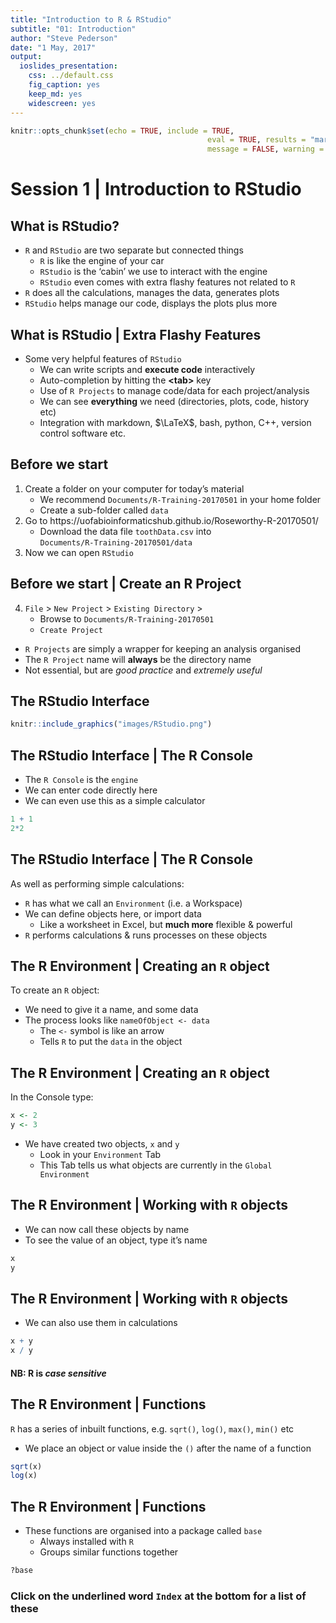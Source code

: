 ```yaml
---
title: "Introduction to R & RStudio"
subtitle: "01: Introduction"
author: "Steve Pederson"
date: "1 May, 2017"
output: 
  ioslides_presentation: 
    css: ../default.css
    fig_caption: yes
    keep_md: yes
    widescreen: yes
---
```


```r
knitr::opts_chunk$set(echo = TRUE, include = TRUE, 
											eval = TRUE, results = "markup",
											message = FALSE, warning = FALSE)
```

# Session 1 | Introduction to RStudio

## What is RStudio?

* `R` and `RStudio` are two separate but connected things
    + `R` is like the engine of your car
    + `RStudio` is the 'cabin' we use to interact with the engine
    + `RStudio` even comes with extra flashy features not related to `R` 
* `R` does all the calculations, manages the data, generates plots
* `RStudio` helps manage our code, displays the plots plus more

## What is RStudio | Extra Flashy Features

* Some very helpful features of `RStudio`
    + We can write scripts and **execute code** interactively
    + Auto-completion by hitting the **\<tab\>** key
    + Use of `R Projects` to manage code/data for each project/analysis
    + We can see **everything** we need (directories, plots, code, history etc)
    + Integration with markdown, $\LaTeX$, bash, python, C++, version control software etc.

## Before we start

1. Create a folder on your computer for today's material
    + We recommend `Documents/R-Training-20170501` in your home folder
    + Create a sub-folder called `data`
2. Go to https://uofabioinformaticshub.github.io/Roseworthy-R-20170501/
    + Download the data file `toothData.csv` into  
    `Documents/R-Training-20170501/data`
3. Now we can open `RStudio`

## Before we start | Create an R Project

4. `File` > `New Project` > `Existing Directory` >
    + Browse to `Documents/R-Training-20170501`
    + `Create Project`

* `R Projects` are simply a wrapper for keeping an analysis organised
* The `R Project` name will **always** be the directory name
* Not essential, but are *good practice* and *extremely useful*

## The RStudio Interface

```r
knitr::include_graphics("images/RStudio.png")
```

## The RStudio Interface | The R Console

* The `R Console` is the `engine`
* We can enter code directly here
* We can even use this as a simple calculator

```r
1 + 1
2*2
```

## The RStudio Interface | The R Console

As well as performing simple calculations:

* `R` has what we call an `Environment` (i.e. a Workspace)
* We can define objects here, or import data
   + Like a worksheet in Excel, but **much more** flexible & powerful
* `R` performs calculations & runs processes on these objects

## The R Environment | Creating an `R` object

To create an `R` object:

* We need to give it a name, and some data
* The process looks like `nameOfObject <- data`
    + The `<-` symbol is like an arrow
    + Tells `R` to put the `data` in the object
    
## The R Environment | Creating an `R` object

In the Console type:

```r
x <- 2
y <- 3
```

* We have created two objects, `x` and `y`
    + Look in your `Environment` Tab
    + This Tab tells us what objects are currently in the `Global Environment`

## The R Environment | Working with `R` objects

* We can now call these objects by name
* To see the value of an object, type it's name

```r
x
y
```


## The R Environment | Working with `R` objects

* We can also use them in calculations

```r
x + y
x / y
```

#### NB: R is *case sensitive*

## The R Environment | Functions

`R` has a series of inbuilt functions, e.g. `sqrt()`, `log()`, `max()`, `min()` etc

* We place an object or value inside the `()` after the name of a function

```r
sqrt(x)
log(x)
```

## The R Environment | Functions

* These functions are organised into a package called `base`
    + Always installed with `R`
    + Groups similar functions together
    
```r
?base
```

### Click on the underlined word `Index` at the bottom for a list of these

